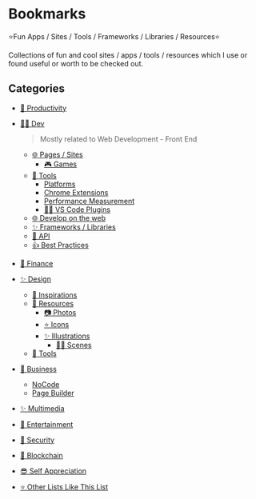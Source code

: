 # Bookmarks

⭐Fun Apps / Sites / Tools / Frameworks / Libraries / Resources⭐

Collections of fun and cool sites / apps / tools / resources which I use or found useful or worth to be checked out.

## Categories

- [💼 Productivity](/bookmarks/productivity)
- [👨‍💻 Dev](/bookmarks/dev)

  > Mostly related to Web Development - Front End

  - [🌐 Pages / Sites](/bookmarks/dev#sites)
    - [🎮 Games](/bookmarks/dev#dev-games)
  - [🔧 Tools](/bookmarks/dev#tools)
    - [Platforms](/bookmarks/dev#platforms)
    - [Chrome Extensions](/bookmarks/dev#chrome-extensions)
    - [Performance Measurement](/bookmarks/dev#performance-measurement)
    - [👨‍🔧 VS Code Plugins](/bookmarks/dev#vscode-plugins)
  - [🌐 Develop on the web](/bookmarks/dev#develop-on-the-web)
  - [✨ Frameworks / Libraries](/bookmarks/dev#frameworks-libraries)
  - [🔁 API](/bookmarks/dev#api)
  - [👍 Best Practices](/bookmarks/dev#best-practices)

- [💸 Finance](/bookmarks/finance)
- [✨ Design](/bookmarks/design)
  - [🎇 Inspirations](/bookmarks/design#inspirations)
  - [💾 Resources](/bookmarks/design#resources)
    - [📷 Photos](/bookmarks/design#photos)
    - [⭐ Icons](/bookmarks/design#icons)
    - [✨ Illustrations](/bookmarks/design#illustrations)
      - [🙆‍♂️ Scenes](/bookmarks/design#scenes)
  - [🔧 Tools](/bookmarks/design#designtools)
- [💼 Business](/bookmarks/business)
  - [NoCode](/bookmarks/business#no-code)
  - [Page Builder](/bookmarks/business#page-builder)
- [✨ Multimedia](/bookmarks/multimedia)
- [🎇 Entertainment](/bookmarks/entertainment)
- [🔐 Security](/bookmarks/security)
- [💠 Blockchain](/bookmarks/blockchain)
- [😎 Self Appreciation](/bookmarks/self)
- [⭐ Other Lists Like This List](/bookmarks/other)

